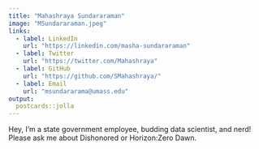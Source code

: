```yaml
---
title: "Mahashraya Sundararaman"
image: "MSundararaman.jpeg"
links:
  - label: LinkedIn
    url: "https://linkedin.com/masha-sundararaman"
  - label: Twitter
    url: "https://twitter.com/Mahashraya"
  - label: GitHub
    url: "https://github.com/SMahashraya/"
  - label: Email
    url: "msundararama@umass.edu"
output:
  postcards::jolla
---
```

 
Hey, I'm a state government employee, budding data scientist, and nerd! Please ask me about Dishonored or Horizon:Zero Dawn.